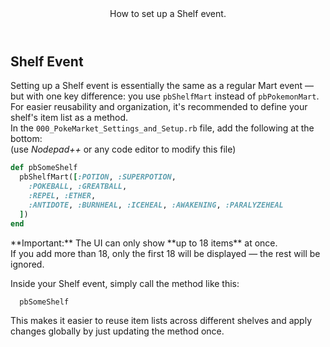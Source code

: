 <Header title="Shelf Event Setup">
  How to set up a Shelf event.
</Header>

## Shelf Event
Setting up a Shelf event is essentially the same as a regular Mart event — but with one key difference: you use `pbShelfMart` instead of `pbPokemonMart`.
<br/>
For easier reusability and organization, it's recommended to define your shelf's item list as a method.
<br/>
In the `000_PokeMarket_Settings_and_Setup.rb` file, add the following at the bottom:
<br/>(use *Nodepad++* or any code editor to modify this file)

```ruby
def pbSomeShelf
  pbShelfMart([:POTION, :SUPERPOTION,
    :POKEBALL, :GREATBALL,
    :REPEL, :ETHER,
    :ANTIDOTE, :BURNHEAL, :ICEHEAL, :AWAKENING, :PARALYZEHEAL 
  ])
end 
```
<Callout type="attention"> 
  **<Rd>Important:</Rd>** The UI can only show **up to 18 items** at once. 
  <br/>If you add more than 18, only the first 18 will be displayed — the rest will be ignored.
  </Callout>

Inside your Shelf event, simply call the method like this:

```ruby
  pbSomeShelf 
```
This makes it easier to reuse item lists across different shelves and apply changes globally by just updating the method once.

<ImageWithCaption src="/images/documentation/poke-market/Shelf Event.png" caption="Default Shelf Event"/>